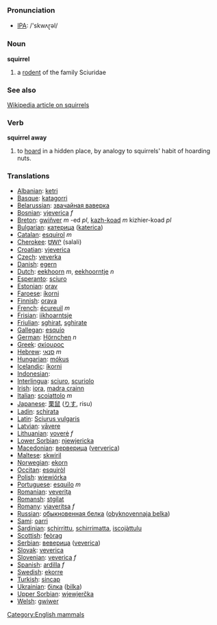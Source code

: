 === Pronunciation ===
*[[w:IPA|IPA]]: /'skwʌɽəl/

=== Noun ===

'''squirrel'''

# a [[rodent]] of the family Sciuridae

=== See also ===

[[w:squirrel|Wikipedia article on squirrels]]

=== Verb ===

'''squirrel away'''

# to [[hoard]] in a hidden place, by analogy to squirrels' habit of hoarding nuts.

=== Translations ===

*[[Albanian]]: [[ketri]]
*[[Basque]]: [[katagorri]]
*[[Belarussian]]: [[звачайная ваверка]]
*[[Bosnian]]: [[vjeverica]] ''f''
*[[Breton]]: [[gwiñver]] ''m'' -ed ''pl'', [[kazh-koad]] ''m'' kizhier-koad ''pl''
*[[Bulgarian]]: [[катерица]] ([[katerica]])
*[[Catalan]]: [[esquirol]] ''m''
*[[Cherokee]]: [[ᏌᎳᎵ]] (salali)
*[[Croatian]]: [[vjeverica]]
*[[Czech]]: [[veverka]]
*[[Danish]]: [[egern]]
*[[Dutch]]: [[eekhoorn]] ''m'', [[eekhoorntje]] ''n''
*[[Esperanto]]: [[sciuro]]
*[[Estonian]]: [[orav]]
*[[Faroese]]: [[íkorni]]
*[[Finnish]]: [[orava]]
*[[French]]: [[écureuil]] ''m''
*[[Frisian]]: [[iikhoarntsje]]
*[[Friulian]]: [[sghirat]], [[sghirate]]
*[[Gallegan]]: [[esquío]]
*[[German]]: [[Hörnchen]] ''n''
*[[Greek]]: [[σκίουρος]] '' ''
*[[Hebrew]]: [[סנאי]] ''m''
*[[Hungarian]]: [[mókus]]
*[[Icelandic]]: [[íkorni]]
*[[Indonesian]]: [[]]
*[[Interlingua]]: [[sciuro]], [[scuriolo]]
*[[Irish]]: [[iora]], [[madra crainn]]
*[[Italian]]: [[scoiattolo]] ''m''
*[[Japanese]]: [[栗鼠]] ([[りす]], risu)
*[[Ladin]]: [[schirata]]
*[[Latin]]: [[Sciurus vulgaris]] '' ''
*[[Latvian]]: [[vāvere]]
*[[Lithuanian]]: [[voverė]] ''f''
*[[Lower Sorbian]]: [[njewjericka]]
*[[Macedonian]]: [[верверица]] ([[ververica]])
*[[Maltese]]: [[skwiril]]
*[[Norwegian]]: [[ekorn]]
*[[Occitan]]: [[esquiròl]]
*[[Polish]]: [[wiewiórka]] '' ''
*[[Portuguese]]: [[esquilo]] ''m''
*[[Romanian]]: [[veveriţa]]
*[[Romansh]]: [[stgilat]]
*[[Romany]]: [[viaveritsa]] ''f''
*[[Russian]]: [[обыкновенная белка]] ([[obyknovennaja belka]]) '' ''
*[[Sami]]: [[oarri]]
*[[Sardinian]]: [[schirrittu]], [[schirrimatta]], [[iscojàttulu]]
*[[Scottish]]: [[feòrag]]
*[[Serbian]]: [[веверица]] ([[veverica]])
*[[Slovak]]: [[veverica]]
*[[Slovenian]]: [[veverica]] ''f''
*[[Spanish]]: [[ardilla]] ''f''
*[[Swedish]]: [[ekorre]]
*[[Turkish]]: [[sincap]]
*[[Ukrainian]]: [[білка]] ([[bilka]])
*[[Upper Sorbian]]: [[wjewjerčka]]
*[[Welsh]]: [[gwiwer]]

[[Category:English mammals]]